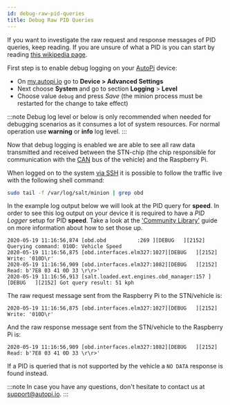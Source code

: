 ```yaml
---
id: debug-raw-pid-queries
title: Debug Raw PID Queries
---
```


If you want to investigate the raw request and response messages of PID queries, keep reading. If
you are unsure of what a PID is you can start by reading
[this wikipedia page](https://en.wikipedia.org/wiki/OBD-II_PIDs).

First step is to enable debug logging on your [AutoPi](https://www.autopi.io) device:

* On [my.autopi.io](https://my.autopi.io) go to **Device > Advanced Settings**
* Next choose **System** and go to section **Logging** > **Level**
* Choose value `debug` and press *Save* (the minion process must be restarted for the change to
  take effect)

:::note
Debug log level or below is only recommended when needed for debugging scenarios as it consumes a
lot of system resources. For normal operation use **warning** or **info** log level.
:::

Now that debug logging is enabled we are able to see all raw data transmitted and received between
the STN-chip (the chip responsible for communication with the [CAN](https://www.autopi.io/hardware/autopi-canfd-pro) bus of the vehicle) and the
Raspberry Pi.

When logged on to the system [via SSH](/developer_guides/how_to_ssh_to_your_device.mdx) it is possible to
follow the traffic live with the following shell command:

```bash
sudo tail -f /var/log/salt/minion | grep obd
```

In the example log output below we will look at the PID query for **speed**. In order to see this
log output on your device it is required to have a *PID Logger* setup for PID **speed**. Take a
look at the ['Community Library'](/cloud/obd_library/community_library.mdx)
guide on more information about how to set those up.

```
2020-05-19 11:16:56,874 [obd.obd          :269 ][DEBUG   ][2152] Querying command: 010D: Vehicle Speed
2020-05-19 11:16:56,875 [obd.interfaces.elm327:1027][DEBUG   ][2152] Write: '010D\r'
2020-05-19 11:16:56,909 [obd.interfaces.elm327:1082][DEBUG   ][2152] Read: b'7E8 03 41 0D 33 \r\r>'
2020-05-19 11:16:56,913 [salt.loaded.ext.engines.obd_manager:157 ][DEBUG   ][2152] Got query result: 51 kph
```

The raw request message sent from the Raspberry Pi to the STN/vehicle is:

```
2020-05-19 11:16:56,875 [obd.interfaces.elm327:1027][DEBUG   ][2152] Write: '010D\r'
```

And the raw response message sent from the STN/vehicle to the Raspberry Pi is:

```
2020-05-19 11:16:56,909 [obd.interfaces.elm327:1082][DEBUG   ][2152] Read: b'7E8 03 41 0D 33 \r\r>'
```

If a PID is queried that is not supported by the vehicle a `NO DATA` response is found instead.

:::note
In case you have any questions, don't hesitate to contact us at [support@autopi.io](mailto:support@autopi.io).
:::
